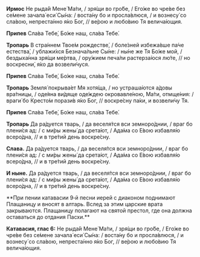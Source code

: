 **Ирмос** Не рыда́й Мене́ Ма́ти, / зря́щи во гро́бе, / Его́же во чре́ве без се́мене зачала́ еси́ Сы́на: / воста́ну бо и просла́влюся, / и вознесу́ со сла́вою, непреста́нно я́ко Бог, // ве́рою и любо́вию Тя велича́ющия.

**Припев** Сла́ва Тебе́, Бо́же наш, сла́ва Тебе́.

**Тропарь** В стра́ннем Твое́м рождестве́, / боле́зней избежа́вше па́че естества́, / ублажи́хся Безнача́льне Сы́не: / ны́не же Тя Бо́же мой, / бездыха́нна зря́щи ме́ртва, / ору́жием печа́ли растерза́юся лю́те, // но воскресни́, я́ко да возвели́чуся.

**Припев** Сла́ва Тебе́, Бо́же наш, сла́ва Тебе́.

**Тропарь** Земля́ покрыва́ет Мя хотя́ща, / но устраша́ются а́довы вра́тницы, / оде́яна ви́дяще оде́ждею окровавле́ною, Ма́ти, отмще́ния: / враги́ бо Кресто́м порази́в я́ко Бог, // воскре́сну па́ки, и возвели́чу Тя.

**Припев** Сла́ва Тебе́, Бо́же наш, сла́ва Тебе́.

**Тропарь** Да ра́дуется тварь, / да веселя́тся вси земноро́днии, / враг бо плени́ся ад: / с ми́ры жены́ да срета́ют, / Ада́ма со Е́вою избавля́ю всеро́дна, // и в тре́тий день воскре́сну.

**Слава.** Да ра́дуется тварь, / да веселя́тся вси земноро́днии, / враг бо плени́ся ад: / с ми́ры жены́ да срета́ют, / Ада́ма со Е́вою избавля́ю всеро́дна, // и в тре́тий день воскре́сну.

**И ныне.** Да ра́дуется тварь, / да веселя́тся вси земноро́днии, / враг бо плени́ся ад: / с ми́ры жены́ да срета́ют, / Ада́ма со Е́вою избавля́ю всеро́дна, // и в тре́тий день воскре́сну.

<If condition={!props.matins}>
    **При пении катавасии 9‐й песни иерей с диаконом поднимают Плащаницу и вносят в алтарь. Вслед за этим царские врата
    закрываются. Плащаницу полагают на святой престол, где она должна оставаться до отдания Пасхи.**
</If>

**Катавасия, глас 6:** Не рыда́й Мене́ Ма́ти, / зря́щи во гро́бе, / Его́же во чре́ве без се́мене зачала́ еси́ Сы́на: / воста́ну бо и просла́влюся, / и вознесу́ со сла́вою, непреста́нно я́ко Бог, // ве́рою и любо́вию Тя велича́ющия.
